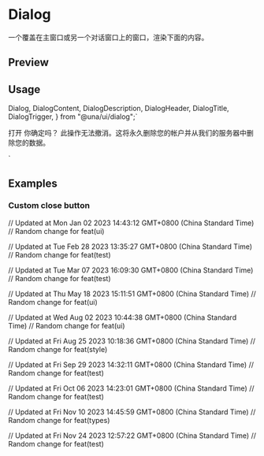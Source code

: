 

<Meta of={DialogStories} />

<RadixPrimitiveDocsButton name='dialog' />

# Dialog

一个覆盖在主窗口或另一个对话窗口上的窗口，渲染下面的内容。

## Preview

<Canvas of={DialogStories.Default} />

## Usage

  Dialog,
  DialogContent,
  DialogDescription,
  DialogHeader,
  DialogTitle,
  DialogTrigger,
} from "@una/ui/dialog";`

  <DialogTrigger>打开</DialogTrigger>
  <DialogContent>
    <DialogHeader>
      <DialogTitle>你确定吗？</DialogTitle>
      <DialogDescription>
        此操作无法撤消。这将永久删除您的帐户并从我们的服务器中删除您的数据。
      </DialogDescription>
    </DialogHeader>
  </DialogContent>
</Dialog>`

<Source code={importCode} language='ts' dark />
<Source code={usageCode} language='tsx' dark />

## Examples

### Custom close button

<Canvas of={DialogStories.CustomCloseButton} />

// Updated at Mon Jan 02 2023 14:43:12 GMT+0800 (China Standard Time)
// Random change for feat(ui)

// Updated at Tue Feb 28 2023 13:35:27 GMT+0800 (China Standard Time)
// Random change for feat(test)

// Updated at Tue Mar 07 2023 16:09:30 GMT+0800 (China Standard Time)
// Random change for feat(test)

// Updated at Thu May 18 2023 15:11:51 GMT+0800 (China Standard Time)
// Random change for feat(ui)

// Updated at Wed Aug 02 2023 10:44:38 GMT+0800 (China Standard Time)
// Random change for feat(ui)

// Updated at Fri Aug 25 2023 10:18:36 GMT+0800 (China Standard Time)
// Random change for feat(style)

// Updated at Fri Sep 29 2023 14:32:11 GMT+0800 (China Standard Time)
// Random change for feat(test)

// Updated at Fri Oct 06 2023 14:23:01 GMT+0800 (China Standard Time)
// Random change for feat(test)

// Updated at Fri Nov 10 2023 14:45:59 GMT+0800 (China Standard Time)
// Random change for feat(types)

// Updated at Fri Nov 24 2023 12:57:22 GMT+0800 (China Standard Time)
// Random change for feat(test)
